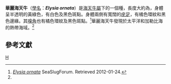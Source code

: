{{Speciesbox 
| genus = Elysia
| species = ornata
| image = Elysia ornata konohamidorigai.jpg
| image_caption =  華麗海天牛
| authority = [[William_John_Swainson|Swainson]], 1840<ref>{{cite WoRMS |author= Gofas, Serge |year=2010 |title=''Elysia ornata'' (Swainson, 1840) |id=139682 |accessdate=2012-01-24 |db=}}</ref>
}}

'''華麗海天牛'''（[[學名|學名]]：'''''Elysia ornata'''''）是[[海天牛屬|海天牛屬]]下的一個種，長度大約為{{convert|5|cm}}，身體呈半透明的黃綠色，有白色及黑色斑點。身體兩側有寬闊的[[疣足|疣足]]，有橘色環紋和黑色邊緣。其[[嗅角|嗅角]]也有橘色環紋及黑色斑點。<ref name=SSF>[http://www.seaslugforum.net/factsheet/elysorna ''Elysia ornata''] {{Wayback|url=http://www.seaslugforum.net/factsheet/elysorna |date=20200920095501 }} SeaSlugForum. Retrieved 2012-01-24.</ref>華麗海天牛發現於太平洋和加勒比海的熱帶海域。<ref name=SSF/>

==參考文獻==
{{commons category|Elysia ornata}}
{{reflist}}
{{Taxonbar|from=Q3051884}}

[[Category:海天牛屬|H]]
